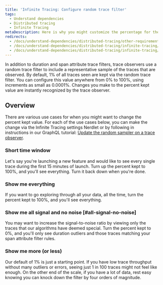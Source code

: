 ```yaml
---
title: 'Infinite Tracing: Configure random trace filter'
tags:
  - Understand dependencies
  - Distributed tracing
  - Infinite Tracing
metaDescription: Here is why you might customize the percentage for the random filter of a trace observer for Infinite Tracing.
redirects:
  - /docs/understand-dependencies/distributed-tracing/other-requirements/infinite-tracing-random-trace-filter
  - /docs/understand-dependencies/distributed-tracing/infinite-tracing/infinite-tracing-random-trace-filter
  - /docs/understand-dependencies/distributed-tracing/infinite-tracing/infinite-tracing-configure-random-trace-filter
---
```


In addition to duration and span attribute trace filters, trace observers use a random trace filter to include a representative sample of the traces that are observed. By default, 1% of all traces seen are kept via the random trace filter. You can configure this value anywhere from 0% to 100%, using increments as small as 0.0001%. Changes you make to the percent kept value are instantly recognized by the trace observer.

## Overview

There are various use cases for when you might want to change the percent kept value. For each of the use cases below, you can make the change via the Infinite Tracing settings Nerdlet or by following in instructions in our GraphQL tutorial: [Update the random sampler on a trace observer](/docs/apis/nerdgraph/examples/configure-infinite-tracing-graphql#updating-the-random-sampler).

### Short time window

Let's say you're launching a new feature and would like to see every single trace during the first 15 minutes of launch. Turn up the percent kept to 100%, and you'll see everything. Turn it back down when you're done.

### Show me everything

If you want to go exploring through all your data, all the time, turn the percent kept to 100%, and you'll see everything.

### Show me all signal and no noise [#all-signal-no-noise]

You may want to increase the signal-to-noise ratio by viewing only the traces that our algorithms have deemed special. Turn the percent kept to 0%, and you'll only see duration outliers and those traces matching your span attribute filter rules.

### Show me more (or less)

Our default of 1% is just a starting point. If you have low trace throughput without many outliers or errors, seeing just 1 in 100 traces might not feel like enough. On the other end of the scale, if you have a lot of data, rest easy knowing you can knock down the filter by four orders of magnitude.
